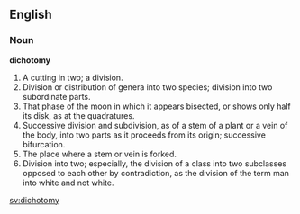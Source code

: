 ==English==

===Noun===

'''dichotomy'''

#A cutting in two; a division.
#Division or distribution of genera into two species; division into two subordinate parts.
#That phase of the moon in which it appears bisected, or shows only half its disk, as at the quadratures.
#Successive division and subdivision, as of a stem of a plant or a vein of the body, into two parts as it proceeds from its origin; successive bifurcation.
#The place where a stem or vein is forked.
#Division into two; especially, the division of a class into two subclasses opposed to each other by contradiction, as the division of the term man into white and not white.

[[sv:dichotomy]]
{{webster}}